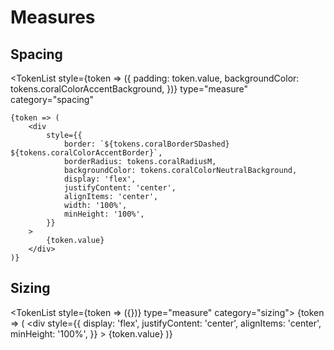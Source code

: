
<Meta title="Design Tokens/Measures" />

# Measures

<Divider />

## Spacing

<TokenList
	style={token => ({
		padding: token.value,
		backgroundColor: tokens.coralColorAccentBackground,
	})}
	type="measure"
	category="spacing"
>
	{token => (
		<div
			style={{
				border: `${tokens.coralBorderSDashed} ${tokens.coralColorAccentBorder}`,
				borderRadius: tokens.coralRadiusM,
				backgroundColor: tokens.coralColorNeutralBackground,
				display: 'flex',
				justifyContent: 'center',
				alignItems: 'center',
				width: '100%',
				minHeight: '100%',
			}}
		>
			{token.value}
		</div>
	)}
</TokenList>

## Sizing

<TokenList style={token => ({})} type="measure" category="sizing">
	{token => (
		<div
			style={{
				display: 'flex',
				justifyContent: 'center',
				alignItems: 'center',
				minHeight: '100%',
			}}
		>
			{token.value}
		</div>
	)}
</TokenList>
